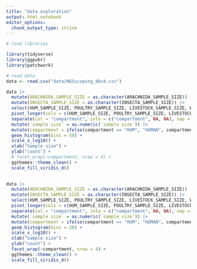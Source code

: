 ```yaml
---
title: "data exploration"
output: html_notebook
editor_options: 
  chunk_output_type: inline
---
```


```r
# load libraries 

library(tidyverse)
library(ggpubr)
library(patchwork)
```


```r
# read data
data <- read.csv("data/NGSscoping_dbv4.csv")
```

```r

data |>
  mutate(ARACHNIDA_SAMPLE_SIZE = as.character(ARACHNIDA_SAMPLE_SIZE)) |>
  mutate(INSECTA_SAMPLE_SIZE = as.character(INSECTA_SAMPLE_SIZE)) |>
  select(HUM_SAMPLE_SIZE, POULTRY_SAMPLE_SIZE, LIVESTOCK_SAMPLE_SIZE, WILDLIFE_SAMPLE_SIZE, PET_SAMPLE_SIZE, ARACHNIDA_SAMPLE_SIZE, INSECTA_SAMPLE_SIZE, BIOTIC.ENV_SAMPLE_SIZE) |>
  pivot_longer(cols = c(HUM_SAMPLE_SIZE, POULTRY_SAMPLE_SIZE, LIVESTOCK_SAMPLE_SIZE, WILDLIFE_SAMPLE_SIZE, PET_SAMPLE_SIZE, ARACHNIDA_SAMPLE_SIZE, INSECTA_SAMPLE_SIZE, BIOTIC.ENV_SAMPLE_SIZE), names_to = "compartment" , values_to = "sample size") |>
  separate(col = "compartment", into = c("compartment", NA, NA), sep = "_", extra = "drop") |>
  mutate(`sample size` = as.numeric(`sample size`)) |>
  mutate(compartment = ifelse(compartment == "HUM", "HUMAN", compartment)) |> ggplot(aes(`sample size`, group = compartment, fill = compartment)) + 
  geom_histogram(bins = 50) + 
  scale_x_log10() + 
  xlab("Sample size") + 
  ylab("count") + 
  # facet_wrap(~compartment, nrow = 4) + 
  ggthemes::theme_clean() + 
  scale_fill_viridis_d()
  

```

```r

data |>
  mutate(ARACHNIDA_SAMPLE_SIZE = as.character(ARACHNIDA_SAMPLE_SIZE)) |>
  mutate(INSECTA_SAMPLE_SIZE = as.character(INSECTA_SAMPLE_SIZE)) |>
  select(HUM_SAMPLE_SIZE, POULTRY_SAMPLE_SIZE, LIVESTOCK_SAMPLE_SIZE, WILDLIFE_SAMPLE_SIZE, PET_SAMPLE_SIZE, ARACHNIDA_SAMPLE_SIZE, INSECTA_SAMPLE_SIZE, BIOTIC.ENV_SAMPLE_SIZE) |>
  pivot_longer(cols = c(HUM_SAMPLE_SIZE, POULTRY_SAMPLE_SIZE, LIVESTOCK_SAMPLE_SIZE, WILDLIFE_SAMPLE_SIZE, PET_SAMPLE_SIZE, ARACHNIDA_SAMPLE_SIZE, INSECTA_SAMPLE_SIZE, BIOTIC.ENV_SAMPLE_SIZE), names_to = "compartment" , values_to = "sample size") |>
  separate(col = "compartment", into = c("compartment", NA, NA), sep = "_", extra = "drop") |>
  mutate(`sample size` = as.numeric(`sample size`)) |>
  mutate(compartment = ifelse(compartment == "HUM", "HUMAN", compartment)) |> ggplot(aes(`sample size`, group = compartment, fill = compartment)) + 
  geom_histogram(bins = 20) + 
  scale_x_log10() + 
  xlab("Sample size") + 
  ylab("count") + 
  facet_wrap(~compartment, nrow = 4) +
  ggthemes::theme_clean() + 
  scale_fill_viridis_d()

```

